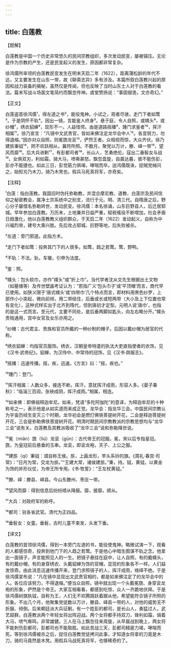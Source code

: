 ```yaml
---
---
---
```

title: 白莲教
---




【题解】


白莲教是中国一个历史非常悠久的民间宗教组织，多次发动民变，屡被镇压。无论是作为宗教的产生，还是民变起义的发生，原因都非常复杂。

徐鸿儒所率领的白莲教民变发生在明末天启二年（1622），距离蒲松龄的年代不远，又主要发生在山东一带，故《聊斋志异》多有涉及。本篇所叙白莲教兴起的原因和战力装备的揭秘，虽然仅是传闻，但也反映了当时山东士人对于白莲教的看法。篇末写战斗场面文笔简约而飘忽传神。虞堂赞扬说：“事固俶诡，文亦奇幻。”


【正文】

白莲盗首徐鸿儒¹，得左道之书²，能役鬼神。小试之，观者尽骇，走门下者如鹜³。于是阴怀不轨⁴。因出一镜，言能鉴人终身⁵。悬于庭，令人自照，或幞头⁶，或纱帽⁷，绣衣貂蝉⁸，现形不一。人益怪愕。由是道路摇播⁹，踵门求鉴者¹⁰，挥汗相属¹¹。徐乃宣言：“凡镜中文武贵官，皆如来佛注定龙华会中人¹²。各宜努力，勿得退缩。”因亦对众自照，则冕旒龙衮¹³，俨然王者。众相视而惊，大众齐伏。徐乃建旂秉钺¹⁴，罔不欢跃相从，冀符所照。不数月，聚党以万计，滕、峄一带¹⁵，望风而靡¹⁶。后大兵进剿¹⁷，有彭都司者¹⁸，长山人，艺勇绝伦。寇出二垂髫女与战¹⁹。女俱双刃，利如霜，骑大马，喷嘶甚怒。飘忽盘旋，自晨达暮，彼不能伤彭，彭亦不能捷也。如此三日，彭觉筋力俱竭，哮喘而卒。迨鸿儒既诛，捉贼党械问之，始知刃乃木刀，骑乃木凳也。假兵马死真将军，亦奇矣。

【注释】


¹白莲：指白莲教。我国旧时伪托弥勒教，并混合摩尼教、道教、白莲宗及民间信仰之秘密教会，属净土宗系统中之别支，流行于元、明、清三代。自隋唐之后，野心分子屡借名弥勒转世，发动民变。徐鸿儒：本名徐诵，山东巨野县人，后迁居郓城。早年参加白莲教。万历末，土地兼并日益严重，赋税徭役不断增加，社会矛盾日趋激化，他以白莲教教义组织群众，于天启二年（1622）发动起义，自称为中兴福烈帝，建号大乘兴胜。先后攻占郓城、巨野等地，后失败被杀。

²左道：旁门邪道。此指方术。

³走门下者如鹜：投奔其门下的人很多。如鹜，趋之若鹜。鹜，野鸭。

⁴不轨：不法。轨，车辙，引申为法度。

⁵鉴：照。

⁶幞头：包头软巾，亦作“襆头”或“折上巾”。当代学者沈从文先生根据出土文物（如墓俑等）及传世壁画考证认为：“若指广义‘包头巾子’或‘平顶帽’而言，商代早已使用。如狭义限于‘唐式幞头’或‘四带巾’几个特点而言，即材料用黑色纱罗，上部作小小突起，微向前倾，用二带结住，后垂或长或短两带（大小及上下位置也常有变化），这种式样实出于北齐到隋代，但到唐初才定型。元明人说‘唐巾’，也指的是这一式而言。至元代，主要不同处，是后垂两脚如匙头，向左右略分开。”幞头贵贱通用，宫中女官及女乐亦用之。

⁷纱帽：古代君主、贵族和官员所戴的一种纱制的帽子。后因以戴纱帽为居官的代称。

⁸绣衣貂蝉：均指官员服饰。绣衣，汉朝皇帝特遣的执法大吏直指使者的衣饰，见《汉书·武帝纪》。貂蝉，为汉侍中、中常侍的冠饰，见《汉书·舆服志》。

⁹摇播：迅速传播。摇，疾，迅速。《方言》曰：“摇，疾也。”

¹⁰踵门：登门。

¹¹挥汗相属：人数众多，接连不断。挥汗，意犹挥汗成雨，形容人多。《晏子春秋》：“临淄三百闾，张袂成阴，挥汗成雨。”相属，相连。

¹²如来佛：即佛祖释迦牟尼。如来，梵语“多陀阿伽陀”的意译，为释迦牟尼的十种称号之一，表示他是从如实道而来成正觉。龙华会：指龙华三会。中国民间宗教认为宇宙历经生变灭三个时期，龙华初会是燃灯佛铁菩提树开花，二会是释迦菩提树开花，三会是弥勒佛铁菩提树开花。明清时期民间宗教教派的宗教思想均与“龙华三会”说有关。白莲教及其教派吸收了“龙华三会”说和弥勒降世说。

¹³冕（miǎn）旒（liú）龙衮（gǔn）：古代帝王的冠服。冕，宋以后专指皇冠。旒，为皇冠前后悬垂的玉串。龙衮，即衮龙袍，天子、上公之服。

¹⁴建旂（qí）秉钺：谓自称王侯。旂，上画龙形，竿头系铃的旗。《周礼·春宫·司常》：“日月为常，交龙为旂。”“王建大常，诸侯建旂。”秉，持。钺，黄钺，以黄金为饰的斧形仪仗，为帝王所专用。《书·牧誓》：“王左杖黄钺。”

¹⁵滕、峄：滕县、峄县。今山东滕州、枣庄一带。

¹⁶望风而靡：得到信息后纷纷顺从降服。靡，披靡，顺从。

¹⁷大兵：对政府军的称呼。

¹⁸都司：驻各省武官。清代为正四品。

¹⁹垂髫女：女童。垂髫，古时儿童不束发，头发下垂。





【译文】


白莲教的首领徐鸿儒，得到一本旁门左道的书，能役使鬼神。略微试演一下，观看的人都感惊奇，投奔到他门下的人趋之若鹜。于是他心中暗生图谋不轨之念。他拿出一面镜子，声言能照见人的一生。把镜子悬挂在庭中，让人自照，有的戴幞头，有的戴纱帽，有的身穿绣衣、头戴貂蝉为饰的官帽，显现的形象各不一样。人们益发惊奇。由此消息迅速传播开来，登门求照镜子的人，挥汗成雨，络绎不绝。于是徐鸿儒宣布说：“凡在镜中显现出文武贵官相的，都是如来佛注定了的龙华会中的人。各位应该努力，不得退缩。”便当众自照，镜中就出现一个头戴冕旒、身穿衮龙袍的形象，俨然是个帝王。大家互相看看，都感到吃惊，众人一齐跪地伏拜。于是徐鸿儒树旗执钺，自称为王，人们无不欢腾跳跃着跟从他，希望能符合镜子所照的形象。不出几个月，他聚集党徒数以万计，滕县、峄县一带的人，对他的威势无不折服、倾倒。后来朝廷派大兵征剿，有一个姓彭的都司，是长山人，勇猛过人，武艺超群。白莲教派两个年轻女将出阵迎战。两个女将都手持双刀，锋利如霜，骑着大马，喷气嘶鸣，非常雄健。三人在马上飘忽往来周旋，从早晨战到晚上，两女将不能刺伤彭都司，彭都司也不能取胜。如此苦战三天，彭都司精疲力竭，哮喘而死。等到徐鸿儒被杀之后，捉住白莲教党徒拷问此事，才知道女将拿的刀竟是木刀，骑的马竟然是木凳。用假兵马战死真将军，也够稀奇的了。